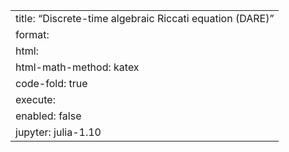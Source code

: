 ---
title: "Discrete-time algebraic Riccati equation (DARE)"
format:
    html:
        html-math-method: katex
        code-fold: true
execute:
    enabled: false
jupyter: julia-1.10
---